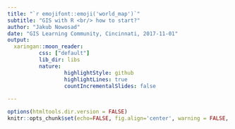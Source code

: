```yaml
---
title: "`r emojifont::emoji('world_map')`"
subtitle: "GIS with R <br/> how to start?"
author: "Jakub Nowosad"
date: "GIS Learning Community, Cincinnati, 2017-11-01"
output:
  xaringan::moon_reader:
          css: ["default"]
          lib_dir: libs
          nature:
                  highlightStyle: github
                  highlightLines: true
                  countIncrementalSlides: false
                  
---
```


```r
options(htmltools.dir.version = FALSE)
knitr::opts_chunk$set(echo=FALSE, fig.align='center', warning = FALSE, message = FALSE)
```
